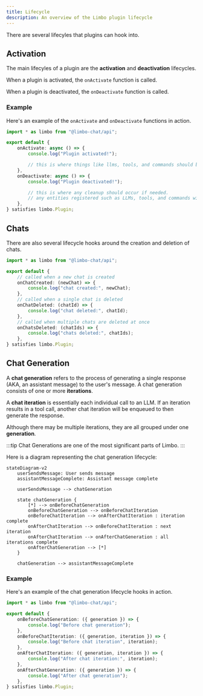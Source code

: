 ```yaml
---
title: Lifecycle
description: An overview of the Limbo plugin lifecycle
---
```


There are several lifecyles that plugins can hook into.

## Activation

The main lifecyles of a plugin are the **activation** and **deactivation** lifecycles.

When a plugin is activated, the `onActivate` function is called.

When a plugin is deactivated, the `onDeactivate` function is called.

### Example

Here's an example of the `onActivate` and `onDeactivate` functions in action.

```ts
import * as limbo from "@limbo-chat/api";

export default {
	onActivate: async () => {
		console.log("Plugin activated!");

		// this is where things like llms, tools, and commands should be registered
	},
	onDeactivate: async () => {
		console.log("Plugin deactivated!");

		// this is where any cleanup should occur if needed.
		// any entities registered such as LLMs, tools, and commands will automatically be unregistered.
	},
} satisfies limbo.Plugin;
```

## Chats

There are also several lifecycle hooks around the creation and deletion of chats.

```ts
import * as limbo from "@limbo-chat/api";

export default {
	// called when a new chat is created
	onChatCreated: (newChat) => {
		console.log("chat created:", newChat);
	},
	// called when a single chat is deleted
	onChatDeleted: (chatId) => {
		console.log("chat deleted:", chatId);
	},
	// called when multiple chats are deleted at once
	onChatsDeleted: (chatIds) => {
		console.log("chats deleted:", chatIds);
	},
} satisfies limbo.Plugin;
```

## Chat Generation

A **chat generation** refers to the process of generating a single response (AKA, an assistant message) to the user's message. A chat generation consists of one or more **iterations**.

A **chat iteration** is essentially each individual call to an LLM. If an iteration results in a tool call, another chat iteration will be enqueued to then generate the response.

Although there may be multiple iterations, they are all grouped under one **generation**.

:::tip
Chat Generations are one of the most significant parts of Limbo.
:::

Here is a diagram representing the chat generation lifecycle:

```mermaid
stateDiagram-v2
	userSendsMessage: User sends message
	assistantMessageComplete: Assistant message complete

	userSendsMessage --> chatGeneration

	state chatGeneration {
		[*] --> onBeforeChatGeneration
		onBeforeChatGeneration --> onBeforeChatIteration
		onBeforeChatIteration --> onAfterChatIteration : iteration complete
		onAfterChatIteration --> onBeforeChatIteration : next iteration
		onAfterChatIteration --> onAfterChatGeneration : all iterations complete
		onAfterChatGeneration --> [*]
	}

	chatGeneration --> assistantMessageComplete
```

### Example

Here's an example of the chat generation lifecycle hooks in action.

```ts
import * as limbo from "@limbo-chat/api";

export default {
	onBeforeChatGeneration: ({ generation }) => {
		console.log("Before chat generation");
	},
	onBeforeChatIteration: ({ generation, iteration }) => {
		console.log("Before chat iteration", iteration);
	},
	onAfterChatIteration: ({ generation, iteration }) => {
		console.log("After chat iteration:", iteration);
	},
	onAfterChatGeneration: ({ generation }) => {
		console.log("After chat generation");
	},
} satisfies limbo.Plugin;
```
